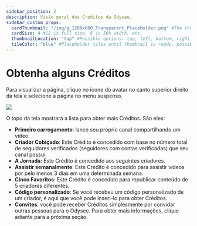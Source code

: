```yaml
---
sidebar_position: 2
description: Visão geral dos Créditos da Odysee.
sidebar_custom_props:
  cardThumbnail: "/img/g_1200x600_Transparent_Placeholder.png" #The thumbnail on the category card.
  cardSize: 4 #12 is full size, 6 is 50% width, etc.
  thumbnailLocation: "top" #Possible options: top, left, bottom, right, none
  tileColor: "blue" #Placeholder tiles until thumbnail is ready, possible options: blue, cream, darkpurple, lightpurple, mauve, orange, pink, none
---
```


# Obtenha alguns Créditos

Para visualizar a página, clique no ícone do avatar no canto superior direito da tela e selecione a página no menu suspenso.

![](/img/en/category-monetization1.png)

O topo da tela mostrará a lista para obter mais Créditos. São eles:

- **Primeiro carregamento**: lance seu próprio canal compartilhando um vídeo.
- **Criador Cobiçado**: Este Crédito é concedido com base no número total de seguidores verificados (seguidores com contas verificadas) que seu canal possui.
- **A Jornada**: Este Crédito é concedido aos seguintes criadores.
- **Assistir semanalmente**: Este Crédito é concedido para assistir vídeos por pelo menos 3 dias em uma determinada semana.
- **Cinco Favoritos**: Este Crédito é concedido para republicar conteúdo de 5 criadores diferentes.
- **Código personalizado**: Se você recebeu um código personalizado de um criador, é aqui que você pode inseri-lo para obter Créditos.
- **Convites**: você pode receber Créditos simplesmente por convidar outras pessoas para o Odysee. Para obter mais informações, clique adiante para a próxima seção.